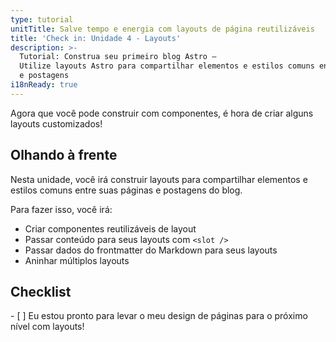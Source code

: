 ```yaml
---
type: tutorial
unitTitle: Salve tempo e energia com layouts de página reutilizáveis
title: 'Check in: Unidade 4 - Layouts'
description: >-
  Tutorial: Construa seu primeiro blog Astro —
  Utilize layouts Astro para compartilhar elementos e estilos comuns entre suas páginas
  e postagens
i18nReady: true
---
```


Agora que você pode construir com componentes, é hora de criar alguns layouts customizados!

## Olhando à frente

Nesta unidade, você irá construir layouts para compartilhar elementos e estilos comuns entre suas páginas e postagens do blog.

Para fazer isso, você irá:

- Criar componentes reutilizáveis de layout
- Passar conteúdo para seus layouts com `<slot />`
- Passar dados do frontmatter do Markdown para seus layouts
- Aninhar múltiplos layouts



<Box icon="check-list">

## Checklist

<Checklist>
- [ ] Eu estou pronto para levar o meu design de páginas para o próximo nível com layouts!
</Checklist>
</Box>
